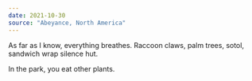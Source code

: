 ```yaml
---
date: 2021-10-30
source: "Abeyance, North America"
---
```


As far as I know, everything breathes. Raccoon claws, palm trees, sotol, sandwich wrap silence hut.

In the park,
you eat other plants.
